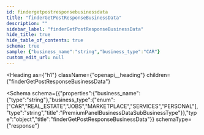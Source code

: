```yaml
---
id: findergetpostresponsebusinessdata
title: "finderGetPostResponseBusinessData"
description: ""
sidebar_label: "finderGetPostResponseBusinessData"
hide_title: true
hide_table_of_contents: true
schema: true
sample: {"business_name":"string","business_type":"CAR"}
custom_edit_url: null
---
```



<Heading
  as={"h1"}
  className={"openapi__heading"}
  children={"finderGetPostResponseBusinessData"}
>
</Heading>





<Schema
  schema={{"properties":{"business_name":{"type":"string"},"business_type":{"enum":["CAR","REAL_ESTATE","JOBS","MARKETPLACE","SERVICES","PERSONAL"],"type":"string","title":"PremiumPanelBusinessDataSubBusinessType"}},"type":"object","title":"finderGetPostResponseBusinessData"}}
  schemaType={"response"}
>
  
</Schema>
            